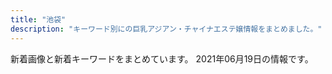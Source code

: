 ```yaml
---
title: "池袋"
description: "キーワード別にの巨乳アジアン・チャイナエステ嬢情報をまとめました。"
---
```


新着画像と新着キーワードをまとめています。
2021年06月19日の情報です。

<DmmAffiliateIns />
<KeywordTable
  shops={
    [
    {
        "url": "http://awakoku.net/",
        "keywords": {
            "C": 23,
            "87": 3,
            "83": 4,
            "84": 3,
            "88": 2,
            "D": 1,
            "E": 2,
            "86": 1,
            "F": 1,
            "85": 2
        },
        "station": "JR\u6c60\u888b\u99c5\u897f\u53e3",
        "img_links": [
            "http://awakoku.net/girls/nana22.jpg",
            "http://awakoku.net/girls/mina1.jpg",
            "http://awakoku.net/girls/miyuki1.jpg",
            "http://awakoku.net/girls/nana11.jpg",
            "http://awakoku.net/image/pickup.jpg",
            "http://awakoku.net/girls/hana2.jpg",
            "http://awakoku.net/girls/noimage.jpg",
            "http://awakoku.net/girls/miyuki2.jpg",
            "http://awakoku.net/girls/misaki2.jpg",
            "http://awakoku.net/girls/yumi.jpg",
            "http://awakoku.net/girls/saki1.jpg",
            "http://awakoku.net/girls/kana2.jpg",
            "http://awakoku.net/girls/misaki1.jpg",
            "http://awakoku.net/girls/ami1.jpg",
            "http://awakoku.net/girls/yuri2.jpg",
            "http://awakoku.net/girls/nagisa2.jpg",
            "http://awakoku.net/topics/img/7-1.jpg",
            "http://awakoku.net/girls/hana1.jpg",
            "http://awakoku.net/girls/yuri1.jpg",
            "http://awakoku.net/girls/aya1.jpg",
            "http://awakoku.net/girls/sakura1.jpg",
            "http://awakoku.net/girls/nagisa1.jpg",
            "http://awakoku.net/girls/mina2.jpg",
            "http://awakoku.net/girls/kana1.jpg",
            "http://awakoku.net/image/header.jpg"
        ],
        "name": "\u30a2\u30ef\u56fd\u515a"
    },
    {
        "img_links": [
            "http://foryou-est.tokyo/images/yuki.jpg",
            "http://foryou-est.tokyo/images/up.png",
            "http://foryou-est.tokyo/images/sp02.jpg",
            "http://foryou-est.tokyo/images/yuri.jpg",
            "http://foryou-est.tokyo/images/sp03.jpg",
            "http://foryou-est.tokyo/images/kina.jpg",
            "http://foryou-est.tokyo/images/zi_staff.png",
            "http://foryou-est.tokyo/images/ai.jpg",
            "http://foryou-est.tokyo/images/down.png",
            "http://foryou-est.tokyo/images/emi.jpg",
            "http://foryou-est.tokyo/images/mobile.png",
            "http://foryou-est.tokyo/images/sp01.jpg",
            "http://foryou-est.tokyo/images/riri.jpg",
            "http://foryou-est.tokyo/images/xin.jpg",
            "http://foryou-est.tokyo/images/flash1.jpg"
        ],
        "name": "For You",
        "station": "JR\u6c60\u888b\u99c5\u897f\u53e3",
        "keywords": {},
        "url": "http://foryou-est.tokyo/"
    },
    {
        "station": "JR\u6c60\u888b\u99c5\u897f\u53e3",
        "img_links": [
            "http://koi.este.work/t1.jpg",
            "http://koi.este.work/2/uploadimg/1565558725.jpg",
            "http://koi.este.work/mens-esthe.png",
            "http://koi.este.work/2/uploadimg/1577672563.jpg",
            "http://koi.este.work/tennai3.jpg",
            "http://koi.este.work/tennai4.jpg",
            "http://koi.este.work/t3.jpg",
            "http://koi.este.work/up_5_3_0.jpg",
            "http://koi.este.work/2/uploadimg/1601879728.jpg",
            "http://koi.este.work/tennai.png",
            "http://koi.este.work/2/uploadimg/1579481243.jpg",
            "http://momipara.jp/img/link/momi88.jpg",
            "http://koi.este.work/b_news.png",
            "http://koi.este.work/b_girl.png",
            "http://koi.este.work/tennai2.jpg",
            "http://koi.este.work/top.jpg"
        ],
        "keywords": {
            "83": 18,
            "86": 6,
            "C": 12,
            "85": 6,
            "D": 18
        },
        "name": "\u604b",
        "url": "http://koi.este.work/"
    },
    {
        "station": "JR\u6c60\u888b\u99c5\u897f\u53e3(\u5317)",
        "img_links": [
            "http://es-hana.work/staff/ai.jpg",
            "http://es-hana.work/images/8.jpg",
            "http://es-hana.work/img/miki1.jpg",
            "http://es-hana.work/staff/haruka.jpg",
            "http://es-hana.work/images/staff_t.jpg",
            "http://es-hana.work/img/aya1.jpg",
            "http://es-hana.work/images/news.jpg",
            "http://es-hana.work/images/3.jpg",
            "http://es-hana.work/images/1.jpg",
            "http://es-hana.work/staff/rina.jpg",
            "http://es-hana.work/images/head.jpg",
            "http://es-hana.work/img/nami1.jpg",
            "http://es-hana.work/staff/aya.jpg",
            "http://es-hana.work/images/5.jpg",
            "http://es-hana.work/staff/nami.jpg",
            "http://es-hana.work/staff/yuna.jpg",
            "http://es-hana.work/staff/risa.jpg",
            "http://es-hana.work/images/tg.jpg",
            "http://es-hana.work/images/ac1.jpg",
            "http://es-hana.work/img/ai1.jpg",
            "http://es-hana.work/staff/nana.jpg",
            "http://es-hana.work/images/sys1.jpg",
            "http://es-hana.work/images/ac2.jpg",
            "http://es-hana.work/img/risa1.jpg",
            "http://es-hana.work/images/9.jpg",
            "http://es-hana.work/images/2.jpg",
            "http://es-hana.work/images/interior_t.jpg",
            "http://es-hana.work/images/line.jpg",
            "http://es-hana.work/images/10.jpg",
            "http://es-hana.work/images/sys2.jpg",
            "http://es-hana.work/staff/miki.jpg",
            "http://es-hana.work/img/nana1.jpg",
            "http://es-hana.work/img/yui1.jpg",
            "http://es-hana.work/images/int.jpg",
            "http://es-hana.work/img/haruka1.jpg",
            "http://es-hana.work/images/7.jpg",
            "http://es-hana.work/img/rina1.jpg",
            "http://es-hana.work/images/6.jpg",
            "http://es-hana.work/staff/yui.jpg"
        ],
        "keywords": {},
        "name": "\u82b1\u6c34\u6728",
        "url": "http://es-hana.work/"
    },
    {
        "keywords": {},
        "name": "\u53f0\u6e7e\u5e78\u904b\u30ea\u30e9\u30af\u30bc\u30fc\u30b7\u30e7\u30f3",
        "station": "JR\u6c60\u888b\u99c5\u897f\u53e3",
        "img_links": [
            "http://esthe-treat.com/img/pc.jpg",
            "http://esthe-treat.com/staff/yuyu/01.jpg",
            "http://esthe-treat.com/staff/ami/01.jpg",
            "http://esthe-treat.com/img/cam.jpg",
            "http://esthe-treat.com/img/t-o.jpg",
            "http://esthe-treat.com/img/add.jpg",
            "http://esthe-treat.com/img/t-r.jpg",
            "http://esthe-treat.com/img/adrs.jpg",
            "http://esthe-treat.com/img/t-t.jpg",
            "http://esthe-treat.com/img/t-a.jpg",
            "http://esthe-treat.com/staff/natumi/01.jpg",
            "http://esthe-treat.com/staff/rena/01.jpg",
            "http://esthe-treat.com/img/sysetc.png",
            "http://esthe-treat.com/img/pic.jpg",
            "http://esthe-treat.com/img/sys2.png",
            "http://esthe-treat.com/staff/miki/01.jpg",
            "http://esthe-treat.com/img/botton.jpg",
            "http://esthe-treat.com/img/tel.jpg",
            "http://esthe-treat.com/img/sys1.png",
            "http://esthe-treat.com/img/t-s.jpg",
            "http://esthe-treat.com/img/tit.jpg",
            "http://esthe-treat.com/img/info.jpg"
        ],
        "url": "http://esthe-treat.com/"
    },
    {
        "url": "http://www.yurari-massage.work/",
        "name": "\u3086\u3089\u308a",
        "keywords": {
            "C": 20,
            "E": 6,
            "87": 6,
            "D": 12,
            "88": 3,
            "86": 22
        },
        "station": "JR\u6c60\u888b\u99c5\u897f\u53e3(\u5317)",
        "img_links": [
            "http://www.yurari-massage.work/img/botton3.jpg",
            "http://www.yurari-massage.work/img/m40.jpg",
            "http://www.yurari-massage.work/img/st4.jpg",
            "http://www.yurari-massage.work/img/mobile.png",
            "http://www.yurari-massage.work/img/m3.jpg",
            "http://www.yurari-massage.work/img/sta29.jpg",
            "http://www.yurari-massage.work/img/m4.jpg",
            "http://www.yurari-massage.work/img/st021.jpg",
            "http://www.yurari-massage.work/img/sta25.jpg",
            "http://www.yurari-massage.work/img/st07.jpg",
            "http://www.yurari-massage.work/img/m50.jpg",
            "http://www.yurari-massage.work/img/st21.jpg",
            "http://www.yurari-massage.work/img/st29.jpg",
            "http://www.yurari-massage.work/img/m10.jpg",
            "http://www.yurari-massage.work/img/st22.jpg",
            "http://www.yurari-massage.work/img/campian.jpg",
            "http://www.yurari-massage.work/img/sta27.jpg",
            "http://www.yurari-massage.work/img/sta32.jpg",
            "http://www.yurari-massage.work/img/st022.jpg",
            "http://www.yurari-massage.work/img/st26.jpg",
            "http://www.yurari-massage.work/img/sta26.jpg",
            "http://www.yurari-massage.work/img/m6.jpg",
            "http://www.yurari-massage.work/img/m5.jpg",
            "http://www.yurari-massage.work/img/st030.jpg",
            "http://www.yurari-massage.work/img/st27.jpg",
            "http://www.yurari-massage.work/img/m1.jpg",
            "http://www.yurari-massage.work/img/sta30.jpg",
            "http://www.yurari-massage.work/img/st7.jpg",
            "http://www.yurari-massage.work/img/st027.jpg",
            "http://www.yurari-massage.work/img/sta22.jpg",
            "http://www.yurari-massage.work/img/m60.jpg",
            "http://www.yurari-massage.work/img/m30.jpg",
            "http://www.yurari-massage.work/img/sta7.jpg",
            "http://www.yurari-massage.work/img/head.jpg",
            "http://www.yurari-massage.work/img/st31.jpg",
            "http://www.yurari-massage.work/img/m20.jpg",
            "http://www.yurari-massage.work/img/m2.jpg",
            "http://www.yurari-massage.work/img/st031.jpg",
            "http://www.yurari-massage.work/img/sta31.jpg",
            "http://www.yurari-massage.work/img/st25.jpg",
            "http://www.yurari-massage.work/img/sta21.jpg",
            "http://www.yurari-massage.work/img/credit.jpg",
            "http://www.yurari-massage.work/img/st032.jpg",
            "http://www.yurari-massage.work/img/st32.jpg",
            "http://www.yurari-massage.work/img/st026.jpg",
            "http://www.yurari-massage.work/img/st30.jpg"
        ]
    },
    {
        "station": "JR\u6c60\u888b\u99c5\u897f\u53e3",
        "url": "http://c-sun2.com/",
        "keywords": {
            "85": 4,
            "82": 10,
            "83": 10,
            "81": 4,
            "84": 8
        },
        "img_links": [
            "http://c-sun2.com/img/topbar_news.png",
            "http://c-sun2.com/image/cast/cast_533_1_l.jpg",
            "http://c-sun2.com/image/cast/cast_362_2_l.jpg",
            "http://c-sun2.com/image/cast/cast_524_1_l.jpg",
            "http://c-sun2.com/image/cast/cast_524_2_l.jpg",
            "http://c-sun2.com/image/cast/cast_496_1_l.jpg",
            "http://c-sun2.com/image/cast/cast_360_2_l.jpg",
            "http://c-sun2.com/image/cast/cast_357_2_l.jpg",
            "http://c-sun2.com/image/cast/cast_453_1_l.jpg",
            "http://c-sun2.com/image/cast/cast_466_2_l.jpg",
            "http://c-sun2.com/img/header.jpg",
            "http://c-sun2.com/img/bar_profile.png",
            "http://c-sun2.com/image/cast/cast_496_2_l.jpg",
            "http://c-sun2.com/image/cast/cast_326_2_l.jpg",
            "http://c-sun2.com/image/shame/192_1_l.jpg",
            "http://c-sun2.com/image/cast/cast_473_1_l.jpg",
            "http://c-sun2.com/img/bar_therapist.png",
            "http://c-sun2.com/image/cast/cast_471_1_l.jpg",
            "http://c-sun2.com/image/cast/cast_580_1_l.jpg",
            "http://c-sun2.com/image/cast/cast_533_2_l.jpg",
            "http://c-sun2.com/image/cast/cast_390_1_l.jpg",
            "http://c-sun2.com/image/cast/cast_484_1_l.jpg",
            "http://c-sun2.com/image/cast/cast_466_1_l.jpg",
            "http://c-sun2.com/img/event/camp3.jpg",
            "http://c-sun2.com/image/cast/cast_393_1_l.jpg",
            "http://c-sun2.com/img/topbar_camp.png",
            "http://c-sun2.com/image/cast/cast_326_1_l.jpg",
            "http://c-sun2.com/image/cast/cast_393_2_l.jpg",
            "http://c-sun2.com/img/bar_grallery.png",
            "http://c-sun2.com/image/cast/cast_473_2_l.jpg",
            "http://c-sun2.com/img/topbar_osusume.png",
            "http://c-sun2.com/image/cast/cast_485_2_l.jpg",
            "http://c-sun2.com/image/cast/cast_534_1_l.jpg",
            "http://c-sun2.com/image/cast/cast_484_2_l.jpg",
            "http://c-sun2.com/image/cast/cast_453_2_l.jpg",
            "http://c-sun2.com/image/cast/cast_357_1_l.jpg",
            "http://c-sun2.com/image/cast/cast_360_1_l.jpg",
            "http://c-sun2.com/image/cast/cast_362_1_l.jpg",
            "http://c-sun2.com/img/icon/new.png",
            "http://c-sun2.com/image/cast/cast_492_2_l.jpg",
            "http://c-sun2.com/image/cast/cast_471_2_l.jpg",
            "http://c-sun2.com/image/cast/cast_485_1_l.jpg",
            "http://c-sun2.com/image/cast/cast_492_1_l.jpg",
            "http://c-sun2.com/image/cast/cast_390_2_l.jpg",
            "http://c-sun2.com/image/cast/cast_534_2_l.jpg"
        ],
        "name": "\u30b9\u30a4\u30fc\u30c8\u30de\u30c3\u30c8"
    },
    {
        "img_links": [
            "http://tsukinokoi.com/img/staff/144652745411466600.jpg",
            "http://tsukinokoi.com/images/bar_gallery.png",
            "http://tsukinokoi.com/images/pickupGirl2014.png",
            "http://tsukinokoi.com/img/staff/153079932824200700.jpg",
            "http://tsukinokoi.com/images/news1.png",
            "http://tsukinokoi.com/img/staff/160622584020640000.jpg",
            "http://tsukinokoi.com/img/staff/155204782386136400.jpg",
            "http://tsukinokoi.com/img/staff/151584629124140300.jpg",
            "http://tsukinokoi.com/images/bar_staff.png",
            "http://tsukinokoi.com/images/event/2020/m06.png",
            "http://tsukinokoi.com/img/staff/142919725579809100.png",
            "http://tsukinokoi.com/img/staff/148073918839938900.jpg",
            "http://tsukinokoi.com/images/bar_top.png",
            "http://tsukinokoi.com/img/staff/148586605222864500.jpg",
            "http://tsukinokoi.com/img/staff/148256052554824000.jpg",
            "http://tsukinokoi.com/img/staff/152008703796356600.jpg",
            "http://tsukinokoi.com/img/staff/154673852166026500.jpg",
            "http://tsukinokoi.com/img/staff/155611310658540500.jpg",
            "http://tsukinokoi.com/img/staff/148586605226742500.jpg",
            "http://tsukinokoi.com/img/staff/155818741107218300.jpg",
            "http://tsukinokoi.com/images/QRcode.png",
            "http://tsukinokoi.com/images/news3.png"
        ],
        "name": "\u6708\u306e\u604b",
        "station": "JR\u6c60\u888b\u99c5\u897f\u53e3",
        "keywords": {
            "\u30bb\u30af\u30b7\u30fc": 1
        },
        "url": "http://tsukinokoi.com/"
    },
    {
        "name": "AromaAngels\uff5e\u6c60\u888b\u30a2\u30ed\u30de\u30a8\u30f3\u30b8\u30a7\u30eb\u30ba\uff5e",
        "img_links": [
            "https://www.aroma-angels.net/images/link/link_27.jpg",
            "http://www.aroma-angels.net/images/up_5_9_0.jpg",
            "https://estama.jp/assets_new/default/pc/img/page/link/estama_200_40.png",
            "https://www.aroma-angels.net/images/mc_1_1_506.jpg",
            "http://www.aroma-angels.net/images/up_5_25_0.jpg",
            "http://www.aroma-angels.net/images/link/link_34.jpg",
            "https://www.aroma-angels.net/images/up_5_27_0.jpg",
            "https://www.aroma-angels.net/images/mc_1_2_144.jpg",
            "https://www.aroma-angels.net/images/mc_1_1_882.jpg",
            "https://www.aroma-angels.net/images/mc_1_1_505.jpg",
            "http://www.aroma-angels.net/images/link/link_15.jpg",
            "https://www.aroma-angels.net/images/mc_1_1_144.jpg",
            "https://www.aroma-angels.net/images/mc_1_2_105.jpg",
            "https://www.aroma-angels.net/images/ml_11_1_506.jpg",
            "https://www.aroma-angels.net/images/up_5_5_0.jpg",
            "http://www.aroma-angels.net/images/up_5_22_0.jpg",
            "http://www.aroma-angels.net/images/link/link_27.jpg",
            "https://www.aroma-angels.net/images/ml_11_1_425.jpg",
            "https://www.aroma-angels.net/images/up_5_9_0.jpg",
            "https://www.aroma-angels.net/asset/img/spacer300x450.png",
            "https://www.aroma-angels.net/images/up_5_25_0.jpg",
            "https://www.aroma-angels.net/images/ml_11_1_1338.jpg",
            "https://www.aroma-angels.net/asset/img/spacer_gallery.png",
            "http://www.aroma-angels.net/images/mt_10_1_105.jpg",
            "https://www.aroma-angels.net/images/up_5_23_0.jpg",
            "https://www.aroma-angels.net/images/up_5_6_0.jpg",
            "https://www.aroma-angels.net/images/mt_10_1_105.jpg",
            "https://www.aroma-angels.net/images/up_5_7_0.jpg",
            "https://www.aroma-angels.net/images/up_5_10_0.jpg",
            "https://www.aroma-angels.net/images/mt_10_1_505.jpg",
            "http://www.aroma-angels.net/images/up_5_5_0.jpg",
            "https://www.aroma-angels.net/images/link/link_37.png",
            "https://www.aroma-angels.net/images/ml_11_1_446.jpg",
            "https://www.aroma-angels.net/images/up_5_18_0.jpg",
            "https://www.aroma-angels.net/images/up_5_22_0.jpg",
            "https://www.aroma-angels.net/images/ml_11_1_505.jpg",
            "http://www.aroma-angels.net/images/link/link_37.png",
            "http://www.aroma-angels.net/images/up_5_6_0.jpg",
            "http://www.aroma-angels.net/images/up_5_26_0.jpg",
            "https://www.aroma-angels.net/images/mt_10_1_446.jpg",
            "http://www.aroma-angels.net/asset/img/top2.jpg",
            "https://www.aroma-angels.net/images/up_5_15_0.jpg",
            "https://menlog.net/link/menlog20040.jpg",
            "https://www.aroma-angels.net/asset/img/top.jpg",
            "https://www.aroma-angels.net/images/ml_11_1_105.jpg",
            "https://www.aroma-angels.net/images/mc_1_1_208.jpg",
            "https://www.aroma-angels.net/images/mc_1_1_445.jpg",
            "https://www.aroma-angels.net/images/mc_1_1_1411.jpg",
            "https://www.aroma-angels.net/images/mc_1_1_314.jpg",
            "https://www.aroma-angels.net/images/link/link_34.jpg",
            "https://www.aroma-angels.net/images/mc_1_2_314.jpg",
            "https://www.aroma-angels.net/images/mc_1_1_105.jpg",
            "http://www.aroma-angels.net/asset/img/spacer300x450.png",
            "https://www.aroma-angels.net/images/mc_1_2_1092.jpg",
            "https://www.aroma-angels.net/images/ml_11_1_1285.jpg",
            "https://www.aroma-angels.net/asset/img/spacer900x360.png",
            "http://www.aroma-angels.net/asset/img/spacer900x360.png",
            "https://www.aroma-angels.net/images/mt_10_1_144.jpg",
            "https://www.aroma-angels.net/images/link/link_19.jpg",
            "https://www.aroma-angels.net/images/ml_11_1_960.jpg",
            "https://www.aroma-angels.net/images/mc_1_1_508.jpg",
            "http://www.aroma-angels.net/images/up_5_10_0.jpg",
            "https://www.aroma-angels.net/images/ml_11_1_882.jpg",
            "https://www.aroma-angels.net/images/mc_1_1_1064.jpg",
            "http://www.aroma-angels.net/images/mt_10_1_144.jpg",
            "https://www.aroma-angels.net/images/ml_11_1_240.jpg",
            "https://www.aroma-angels.net/images/mc_1_3_314.jpg",
            "https://www.aroma-angels.net/images/up_5_11_0.jpeg",
            "https://www.aroma-angels.net/images/ml_11_1_1064.jpg",
            "http://www.aroma-angels.net/images/up_5_7_0.jpg",
            "http://www.aroma-angels.net/images/link/link_31.jpg",
            "http://www.aroma-angels.net/images/mt_10_1_505.jpg",
            "https://www.aroma-angels.net/images/up_5_8_0.jpg",
            "https://www.aroma-angels.net/images/ml_11_1_241.jpg",
            "https://www.aroma-angels.net/images/mc_1_2_445.jpg",
            "https://www.aroma-angels.net/images/ml_11_1_507.jpg",
            "https://www.aroma-angels.net/images/ml_11_1_144.jpg",
            "https://www.aroma-angels.net/images/ml_11_1_239.jpg",
            "https://www.aroma-angels.net/images/ml_11_1_1411.jpg",
            "http://www.aroma-angels.net/images/mt_10_1_508.jpg",
            "https://www.aroma-angels.net/images/ml_11_1_1272.jpg",
            "http://www.aroma-angels.net/images/up_5_17_0.jpg",
            "https://www.aroma-angels.net/images/ml_11_1_1698.jpeg",
            "https://www.aroma-angels.net/images/up_5_13_0.jpg",
            "https://www.aroma-angels.net/images/ml_11_1_445.jpg",
            "http://www.aroma-angels.net/images/up_5_8_0.jpg",
            "https://www.aroma-angels.net/images/up_5_12_0.jpg",
            "https://www.aroma-angels.net/asset/img/top2.jpg",
            "https://www.aroma-angels.net/images/ml_11_1_208.jpg",
            "https://www.aroma-angels.net/images/up_5_14_0.jpg",
            "https://www.aroma-angels.net/images/up_5_17_0.jpg",
            "https://www.aroma-angels.net/images/ml_11_1_268.jpg",
            "https://www.aroma-angels.net/images/ml_11_1_508.jpg",
            "https://www.aroma-angels.net/images/ml_11_1_314.jpg",
            "https://www.aroma-angels.net/images/mc_1_1_446.jpg",
            "https://www.aroma-angels.net/images/ml_11_1_2202.jpg",
            "https://www.aroma-angels.net/images/link/link_15.jpg",
            "https://www.aroma-angels.net/images/up_5_19_0.jpg",
            "https://www.aroma-angels.net/images/up_5_26_0.jpg",
            "https://www.aroma-angels.net/images/mc_1_1_1092.jpg",
            "http://www.aroma-angels.net/images/mt_10_1_446.jpg",
            "https://www.aroma-angels.net/images/link/link_31.jpg",
            "https://www.aroma-angels.net/images/ml_11_1_1092.jpg",
            "http://www.aroma-angels.net/asset/img/top.jpg",
            "https://www.aroma-angels.net/images/mt_10_1_508.jpg",
            "http://www.aroma-angels.net/images/up_5_23_0.jpg",
            "http://www.aroma-angels.net/images/up_5_27_0.jpg"
        ],
        "keywords": {
            "D": 21,
            "85": 18,
            "86": 6,
            "83": 1,
            "C": 49,
            "88": 5,
            "87": 7,
            "E": 1
        },
        "url": "https://www.aroma-angels.net/",
        "station": "JR\u6c60\u888b\u99c5\u897f\u53e3"
    },
    {
        "img_links": [
            "http://www.ccgirl.work/staff/ai2.jpg",
            "http://www.ccgirl.work/img/bana03.jpg",
            "http://www.ccgirl.work/img/contentsbottom.png",
            "http://www.ccgirl.work/staff/ai1.jpg",
            "http://www.ccgirl.work/staff/kayuri2.jpg",
            "http://www.ccgirl.work/staff/riri1.jpg",
            "http://ccgirl.work/staff/kayuri3.jpg",
            "http://ccgirl.work/staff/aya2.jpg",
            "http://ccgirl.work/staff/koko1.jpg",
            "http://ccgirl.work/staff/riri1.jpg",
            "http://ccgirl.work/staff/ai1.jpg",
            "http://ccgirl.work/img/bana03.jpg",
            "http://ccgirl.work/staff/kayuri2.jpg",
            "http://ccgirl.work/staff/aya1.jpg",
            "http://ccgirl.work/img/s/s_qa.png",
            "http://ccgirl.work/staff/kayuri1.jpg",
            "http://ccgirl.work/staff/hana1.jpg",
            "http://ccgirl.work/staff/ai2.jpg",
            "http://ccgirl.work/img/icon/new.jpg",
            "http://ccgirl.work/img/interior.jpg",
            "http://www.ccgirl.work/img/icon/new.jpg",
            "http://www.ccgirl.work/staff/kayuri1.jpg",
            "http://ccgirl.work/staff/koko2.jpg",
            "http://ccgirl.work/staff/ai3.jpg",
            "http://www.ccgirl.work/img/s/s_qa.png",
            "http://ccgirl.work/img/contentsbottom.png",
            "http://www.ccgirl.work/staff/aya1.jpg",
            "http://www.ccgirl.work/img/bana02.jpg",
            "http://www.ccgirl.work/img/interior.jpg",
            "http://www.ccgirl.work/staff/hana1.jpg",
            "http://www.ccgirl.work/staff/ai3.jpg",
            "http://ccgirl.work/img/bana02.jpg",
            "http://ccgirl.work/staff/riri2.jpg",
            "http://www.ccgirl.work/staff/koko1.jpg",
            "http://ccgirl.work/staff/aya3.jpg",
            "http://www.ccgirl.work/staff/kayuri3.jpg"
        ],
        "keywords": {
            "C": 66,
            "D": 29,
            "86": 31,
            "85": 16,
            "84": 50
        },
        "name": "\u73ca\u745a\u6d77\u5cb8",
        "url": "http://ccgirl.work/",
        "station": "JR\u6c60\u888b\u99c5\u6771\u53e3"
    },
    {
        "img_links": [
            "http://www.coco-8.jp/_src/36746320/sayuri.jpg",
            "http://www.coco-8.jp/_src/36820891/cam3.png",
            "http://www.coco-8.jp/_src/36742638/b.png",
            "http://www.coco-8.jp/_src/36746702/g6.jpg",
            "http://www.coco-8.jp/_src/36746397/mei1.jpg",
            "http://www.coco-8.jp/_src/36746642/risa.jpg",
            "http://www.coco-8.jp/_src/36741638/4.jpg",
            "http://www.coco-8.jp/_src/36820892/cam3.png",
            "http://www.coco-8.jp/_src/37791754/smartselect_20191212-140919_wechat.jpg",
            "http://www.coco-8.jp/_src/36741670/1.jpg",
            "http://www.coco-8.jp/_src/54960364/wechatimg955.jpg",
            "http://www.coco-8.jp/_src/36813492/cam2.jpg",
            "http://www.coco-8.jp/_src/36741678/down.png",
            "http://www.coco-8.jp/_src/49977785/wechatimg336_20201102105038881.jpg",
            "http://www.coco-8.jp/_src/36741671/2.jpg",
            "http://www.coco-8.jp/_src/36813493/cam2.jpg",
            "http://www.coco-8.jp/_src/36741672/4.jpg",
            "http://www.coco-8.jp/_src/54960396/wechatimg955.jpg",
            "http://www.coco-8.jp/_src/36742655/down.png",
            "http://www.coco-8.jp/_src/36746345/maya.jpg",
            "http://www.coco-8.jp/_src/36742462/5.jpg",
            "http://www.coco-8.jp/_src/36746636/iwa1.jpg",
            "http://www.coco-8.jp/_src/36742780/s3.jpg",
            "http://www.coco-8.jp/_src/36712010/sayuri.jpg",
            "http://www.coco-8.jp/_src/36746641/risa.jpg",
            "http://www.coco-8.jp/_src/36742459/2.jpg",
            "http://www.coco-8.jp/_src/49977665/wechatimg437_20201113100952153.jpg",
            "http://www.coco-8.jp/_src/36746346/maya.jpg",
            "http://www.coco-8.jp/_src/55662797/img20210426142633666355.png",
            "http://www.coco-8.jp/_src/36746714/b.png",
            "http://www.coco-8.jp/_src/49977773/wechatimg437_20201113100952153.jpg",
            "http://www.coco-8.jp/_src/37791789/lineline.png",
            "http://www.coco-8.jp/_src/36741637/3.jpg",
            "http://www.coco-8.jp/_src/36741639/2.jpg",
            "http://www.coco-8.jp/_src/36746351/lineline.png",
            "http://www.coco-8.jp/_src/36742460/3.jpg",
            "http://www.coco-8.jp/_src/36746395/lineline.png",
            "http://www.coco-8.jp/_src/36746379/aki.jpg",
            "http://www.coco-8.jp/_src/36746633/lineline.png",
            "http://www.coco-8.jp/_src/36745876/pic1.jpg",
            "http://www.coco-8.jp/_src/36746682/g.jpg",
            "http://www.coco-8.jp/_src/49632559/wechatimg336_20201102105038881.jpg",
            "http://www.coco-8.jp/_src/36742714/s2.jpg",
            "http://www.coco-8.jp/_src/36742644/sayuri.jpg",
            "http://www.coco-8.jp/_src/36746644/lineline.png",
            "http://www.coco-8.jp/_src/37791774/wechatimg437_20201113100952153.jpg",
            "http://www.coco-8.jp/_src/36743040/s5.jpg",
            "http://www.coco-8.jp/_src/36741673/3.jpg",
            "http://www.coco-8.jp/_src/36741674/5.jpg",
            "http://www.coco-8.jp/_src/49977789/lineline.png",
            "http://www.coco-8.jp/_src/36741640/1.jpg",
            "http://www.coco-8.jp/_src/36742630/b.png",
            "http://www.coco-8.jp/_src/36742658/s1.jpg",
            "http://www.coco-8.jp/_src/36746704/g5.png",
            "http://www.coco-8.jp/_src/36746635/iwa1.jpg",
            "http://www.coco-8.jp/_src/36742461/4.jpg",
            "http://www.coco-8.jp/_src/36745880/pic2.jpg",
            "http://www.coco-8.jp/_src/54960394/lineline.png",
            "http://www.coco-8.jp/_src/36742791/s4.jpg",
            "http://www.coco-8.jp/_src/36741636/5.jpg",
            "http://www.coco-8.jp/_src/36746380/aki.jpg",
            "http://www.coco-8.jp/_src/36742642/b.png",
            "http://www.coco-8.jp/_src/36746331/lineline.png",
            "http://www.coco-8.jp/_src/36746639/lineline.png",
            "http://www.coco-8.jp/_src/37791773/wechatimg437_20201113100952153.jpg",
            "http://www.coco-8.jp/_src/36746732/road2.png",
            "http://www.coco-8.jp/_src/54960393/wechatimg955.jpg",
            "http://www.coco-8.jp/_src/49977786/wechatimg336_20201102105038881.jpg",
            "http://www.coco-8.jp/_src/49632727/wechatimg336_20201102105038881.jpg",
            "http://www.coco-8.jp/_src/36742636/b.png",
            "http://www.coco-8.jp/_src/36742640/b.png",
            "http://www.coco-8.jp/_src/36742458/1.jpg",
            "http://www.coco-8.jp/_src/54960397/wechatimg955.jpg",
            "http://www.coco-8.jp/_src/36746688/g2.jpg",
            "http://www.coco-8.jp/_src/36746692/g3.jpg",
            "http://www.coco-8.jp/_src/36746398/mei1.jpg"
        ],
        "keywords": {
            "88": 1,
            "90": 1,
            "86": 2
        },
        "name": "CoCo8 \u30b3\u30b3\u30a8\u30a4\u30c8",
        "url": "http://www.coco-8.jp/",
        "station": "JR\u6c60\u888b\u99c5\u897f\u53e3"
    },
    {
        "name": "\u30b7\u30e3\u30fc\u30ed\u30c3\u30c8\u59eb",
        "img_links": [
            "http://www.i-rlx.info/images/index_06.jpg",
            "http://www.i-rlx.info/images/index_07.jpg",
            "http://www.i-rlx.info/images/index_19.jpg",
            "http://www.i-rlx.info/images/upload/thumb/f63122b7652c8d07.jpg",
            "http://www.i-rlx.info/images/upload/d9467bde93e01a59.jpg",
            "http://www.i-rlx.info/girl/08.jpg",
            "http://www.i-rlx.info/images/index_11.jpg",
            "http://www.i-rlx.info/images/upload/eeb5d9caa554018e.jpg",
            "http://www.i-rlx.info/images/upload/thumb/dc8f1b616e622b2a.jpg",
            "http://www.i-rlx.info/images/sub_18.jpg",
            "http://www.i-rlx.info/images/upload/thumb/b0bbe23232bed8aa.jpg",
            "http://www.i-rlx.info/i/girl/04.jpg",
            "http://www.i-rlx.info/images/upload/ac8e7ec3ac179feb.jpg",
            "http://www.i-rlx.info/images/index_23.jpg",
            "http://www.i-rlx.info/images/upload/7d800b2f3fde617b.jpg",
            "http://www.i-rlx.info/images/staff_16.jpg",
            "http://www.i-rlx.info/images/index_12.jpg",
            "http://www.i-rlx.info/i/girl/05.jpg",
            "http://www.i-rlx.info/images/index_13.jpg",
            "http://www.i-rlx.info/images/upload/de66c0c17276977c.jpg",
            "http://www.i-rlx.info/images/index_10.jpg",
            "http://www.i-rlx.info/girl/018.jpg",
            "http://www.i-rlx.info/images/index_39.jpg",
            "http://www.i-rlx.info/images/index_29.jpg",
            "http://www.i-rlx.info/images/upload/22c78aefa047b678.jpg",
            "http://www.i-rlx.info/images/upload/thumb/bb8a47bc98c64e87.jpg",
            "http://www.i-rlx.info/images/index_20.jpg",
            "http://www.i-rlx.info/girl/01.jpg",
            "http://www.i-rlx.info/images/upload/f63122b7652c8d07.jpg",
            "http://www.i-rlx.info/images/index_33.jpg",
            "http://www.i-rlx.info/images/info.jpg",
            "http://www.i-rlx.info/images/index_02.jpg",
            "http://www.i-rlx.info/images/upload/thumb/95e8548329763630.jpg",
            "http://www.i-rlx.info/images/index_36.jpg",
            "http://www.i-rlx.info/images/upload/thumb/bc0752fe4e53b8c6.jpg",
            "http://www.i-rlx.info/images/upload/thumb/d9467bde93e01a59.jpg",
            "http://www.i-rlx.info/girl/02.jpg",
            "http://www.i-rlx.info/images/index_15.jpg",
            "http://www.i-rlx.info/images/index_37.jpg",
            "http://www.i-rlx.info/images/rec_16.jpg",
            "http://www.i-rlx.info/i/room/r01.jpg",
            "http://www.i-rlx.info/girl/017.jpg",
            "http://www.i-rlx.info/i/room/r04.jpg",
            "http://www.i-rlx.info/i/room/r03.jpg",
            "http://www.i-rlx.info/images/index_31.jpg",
            "http://www.i-rlx.info/images/rec.jpg",
            "http://www.i-rlx.info/images/upload/thumb/de66c0c17276977c.jpg",
            "http://www.i-rlx.info/images/upload/3a57edcf235cfd8e.jpg",
            "http://www.i-rlx.info/images/upload/2e67f8f88df2761d.jpg",
            "http://www.i-rlx.info/images/upload/thumb/bb2bfea87a6127cc.jpg",
            "http://www.i-rlx.info/images/upload/dc8f1b616e622b2a.jpg",
            "http://www.i-rlx.info/images/index_21.jpg",
            "http://www.i-rlx.info/images/index_14.jpg",
            "http://www.i-rlx.info/images/upload/thumb/7d800b2f3fde617b.jpg",
            "http://www.i-rlx.info/images/index_28.jpg",
            "http://www.i-rlx.info/girl/05.jpg",
            "http://www.i-rlx.info/images/index_17.jpg",
            "http://www.i-rlx.info/images/index_34.jpg",
            "http://www.i-rlx.info/images/sub_21.jpg",
            "http://www.i-rlx.info/images/index_04.jpg",
            "http://www.i-rlx.info/images/upload/thumb/4d0e657eefdddf42.jpg",
            "http://www.i-rlx.info/i/room/r02.jpg",
            "http://www.i-rlx.info/i/girl/02.jpg",
            "http://www.i-rlx.info/images/index_01.jpg",
            "http://www.i-rlx.info/images/index_24.jpg",
            "http://www.i-rlx.info/images/upload/bb2bfea87a6127cc.jpg",
            "http://www.i-rlx.info/images/index_18.jpg",
            "http://www.i-rlx.info/images/upload/thumb/22c78aefa047b678.jpg",
            "http://www.i-rlx.info/images/index_08.jpg",
            "http://www.i-rlx.info/images/upload/thumb/19b76df66faf0b12.jpg",
            "http://www.i-rlx.info/images/upload/thumb/888936484d714117.jpg",
            "http://www.i-rlx.info/images/03.jpg",
            "http://www.i-rlx.info/images/upload/thumb/3a57edcf235cfd8e.jpg",
            "http://www.i-rlx.info/girl/04.jpg",
            "http://www.i-rlx.info/images/upload/bb8a47bc98c64e87.jpg",
            "http://www.i-rlx.info/images/index_09.jpg",
            "http://www.i-rlx.info/images/index_27.jpg",
            "http://www.i-rlx.info/images/upload/thumb/2e67f8f88df2761d.jpg",
            "http://www.i-rlx.info/i/girl/01.jpg",
            "http://www.i-rlx.info/images/upload/9e42414005a99f48.jpg",
            "http://www.i-rlx.info/images/index_30.jpg",
            "http://www.i-rlx.info/images/index_26.jpg",
            "http://www.i-rlx.info/images/upload/4d0e657eefdddf42.jpg",
            "http://www.i-rlx.info/images/upload/95e8548329763630.jpg",
            "http://www.i-rlx.info/images/index_03.jpg",
            "http://www.i-rlx.info/girl/06.jpg",
            "http://www.i-rlx.info/images/index_35_01.jpg",
            "http://www.i-rlx.info/images/upload/5f15caf7f272770f.jpg",
            "http://www.i-rlx.info/images/upload/thumb/9e42414005a99f48.jpg",
            "http://www.i-rlx.info/images/index_22.jpg",
            "http://www.i-rlx.info/images/info_16.jpg",
            "http://www.i-rlx.info/images/upload/19b76df66faf0b12.jpg",
            "http://www.i-rlx.info/images/upload/b0bbe23232bed8aa.jpg",
            "http://www.i-rlx.info/images/upload/888936484d714117.jpg",
            "http://www.i-rlx.info/images/upload/c3c01fea3cdcaa08.jpg",
            "http://www.i-rlx.info/images/upload/thumb/5f15caf7f272770f.jpg",
            "http://www.i-rlx.info/images/upload/thumb/eeb5d9caa554018e.jpg",
            "http://www.i-rlx.info/images/upload/thumb/c3c01fea3cdcaa08.jpg",
            "http://www.i-rlx.info/images/upload/bc0752fe4e53b8c6.jpg",
            "http://www.i-rlx.info/images/upload/thumb/ac8e7ec3ac179feb.jpg",
            "http://www.i-rlx.info/i/girl/03.jpg"
        ],
        "url": "http://www.i-rlx.info/",
        "keywords": {
            "E": 2,
            "C": 20,
            "93": 2,
            "89": 3,
            "85": 10,
            "87": 1,
            "82": 2,
            "D": 4,
            "86": 2,
            "88": 1
        },
        "station": "JR\u6c60\u888b\u99c5\u897f\u53e3(\u5317)"
    },
    {
        "url": "http://primore.jpest.net/",
        "name": "Primore \uff5e\u30d7\u30ea\u30e2\u30a2\uff5e",
        "keywords": {},
        "station": "JR\u6c60\u888b\u99c5\u6771\u53e3",
        "img_links": [
            "http://primore.jpest.net/uploads//sites/9/2020/06/aroma2.jpg",
            "http://primore.jpest.net/uploads//sites/9/2020/06/02.jpg",
            "http://primore.jpest.net/uploads//sites/9/2020/06/r4.jpg",
            "http://primore.jpest.net/uploads//sites/9/2021/04/3.jpg",
            "http://primore.jpest.net/uploads//sites/9/2020/06/4.jpg",
            "http://primore.jpest.net/uploads//sites/9/2020/06/s1.jpg",
            "http://primore.jpest.net/uploads//sites/9/2020/06/01.jpg",
            "http://primore.jpest.net/uploads//sites/9/2020/06/r3.jpg",
            "http://primore.jpest.net/uploads//sites/9/2020/06/r1.jpg",
            "http://primore.jpest.net/uploads//sites/9/2021/04/1.jpg",
            "http://primore.jpest.net/uploads//sites/9/2020/06/top-2.png",
            "http://primore.jpest.net/uploads//sites/9/2020/06/s4.jpg",
            "http://primore.jpest.net/uploads//sites/9/2021/04/2.jpg",
            "http://primore.jpest.net/uploads//sites/9/2020/06/r2.jpg",
            "http://primore.jpest.net/uploads//sites/9/2020/06/top1-3.png",
            "http://primore.jpest.net/uploads//sites/9/2020/06/aroma1.jpg",
            "http://primore.jpest.net/uploads//sites/9/2020/06/s2.jpg",
            "http://primore.jpest.net/uploads//sites/9/2020/06/s3.jpg",
            "http://primore.jpest.net/uploads//sites/9/2020/06/r5.jpg"
        ]
    },
    {
        "keywords": {
            "E": 1,
            "90": 1,
            "88": 1,
            "H": 1
        },
        "name": "\u6c34\u6728\u82b1",
        "station": "JR\u6c60\u888b\u99c5\u6771\u53e3",
        "img_links": [
            "http://hanamizuki.jpn.cm/photos/sites/43/2019/12/2019122511054178.jpg",
            "http://hanamizuki.jpn.cm/images/room2.jpg",
            "http://hanamizuki.jpn.cm/photos/sites/43/2021/02/2021020211590282.jpg",
            "http://hanamizuki.jpn.cm/images/s_link.png",
            "http://hanamizuki.jpn.cm/photos/sites/43/2017/11/2017110204161468.jpg",
            "http://hanamizuki.jpn.cm/images/room1.jpg",
            "http://hanamizuki.jpn.cm/photos/sites/43/2019/12/2019122511054726.jpg",
            "http://hanamizuki.jpn.cm/images/nbj2.jpg",
            "http://hanamizuki.jpn.cm/images/s_staff.png",
            "http://hanamizuki.jpn.cm/images/top.png",
            "http://hanamizuki.jpn.cm/images/room3.jpg",
            "http://hanamizuki.jpn.cm/images/s_news.png",
            "http://hanamizuki.jpn.cm/images/room4.jpg",
            "http://hanamizuki.jpn.cm/images/mobile.png"
        ],
        "url": "http://hanamizuki.jpn.cm/"
    },
    {
        "img_links": [
            "http://manian-ikebukuro.com/image/cast/cast_80_1_s.jpg",
            "http://manian-ikebukuro.com/image/cast/cast_70_1_s.jpg",
            "http://manian-ikebukuro.com/image/cast/cast_71_2_l.jpg",
            "http://manian-ikebukuro.com/img/tel.png",
            "http://manian-ikebukuro.com/img/line1.jpg",
            "http://manian-ikebukuro.com/img/header0.jpg",
            "http://manian-ikebukuro.com/image/cast/cast_68_1_l.jpg",
            "http://manian-ikebukuro.com/img/pickupGirl.png",
            "http://manian-ikebukuro.com/image/cast/cast_64_1_s.jpg",
            "http://manian-ikebukuro.com/img/bar_profile.png",
            "http://manian-ikebukuro.com/image/cast/cast_68_1_s.jpg",
            "http://manian-ikebukuro.com/image/cast/cast_77_1_s.jpg",
            "http://manian-ikebukuro.com/image/cast/cast_64_1_l.jpg",
            "http://manian-ikebukuro.com/image/cast/10x10.jpg",
            "http://manian-ikebukuro.com/img/spSite.jpg",
            "http://manian-ikebukuro.com/image/cast/cast_80_1_l.jpg",
            "http://manian-ikebukuro.com/image/cast/cast_77_1_l.jpg",
            "http://manian-ikebukuro.com/image/cast/cast_63_1_l.jpg",
            "http://manian-ikebukuro.com/image/cast/cast_71_1_l.jpg",
            "http://manian-ikebukuro.com/image/cast/cast_71_1_s.jpg",
            "http://manian-ikebukuro.com/sp/img/tel.png",
            "http://manian-ikebukuro.com/image/cast/cast_75_1_s.jpg",
            "http://manian-ikebukuro.com/img/QRcode.png",
            "http://manian-ikebukuro.com/image/cast/cast_63_1_s.jpg",
            "http://manian-ikebukuro.com/image/cast/cast_64_2_l.jpg",
            "http://manian-ikebukuro.com/image/cast/cast_73_1_l.jpg",
            "http://manian-ikebukuro.com/image/cast/cast_69_1_s.jpg",
            "http://manian-ikebukuro.com/image/cast/cast_74_2_l.jpg",
            "http://manian-ikebukuro.com/image/cast/cast_73_1_s.jpg",
            "http://manian-ikebukuro.com/image/cast/cast_68_2_l.jpg",
            "http://manian-ikebukuro.com/img/news3.png",
            "http://manian-ikebukuro.com/image/cast/cast_6_1_l.jpg",
            "http://manian-ikebukuro.com/image/cast/cast_74_1_s.jpg",
            "http://manian-ikebukuro.com/image/cast/cast_6_1_s.jpg",
            "http://manian-ikebukuro.com/image/cast/cast_80_2_l.jpg",
            "http://manian-ikebukuro.com/image/cast/cast_47_2_l.jpg",
            "http://manian-ikebukuro.com/image/cast/cast_6_2_l.jpg",
            "http://manian-ikebukuro.com/image/cast/cast_47_1_s.jpg",
            "http://manian-ikebukuro.com/img/bar_staff.png",
            "http://manian-ikebukuro.com/image/cast/cast_74_1_l.jpg",
            "http://manian-ikebukuro.com/image/cast/cast_67_1_s.jpg",
            "http://manian-ikebukuro.com/image/cast/cast_77_2_l.jpg",
            "http://manian-ikebukuro.com/image/cast/cast_47_1_l.jpg",
            "http://manian-ikebukuro.com/image/cast/cast_73_2_l.jpg",
            "http://manian-ikebukuro.com/img/news1.png"
        ],
        "keywords": {},
        "url": "http://manian-ikebukuro.com/",
        "name": "\u6d17\u4f53\u30de\u30cb\u30a2",
        "station": "JR\u6c60\u888b\u99c5\u6771\u53e3"
    },
    {
        "url": "http://salon-arm.com/",
        "img_links": [
            "http://salon-arm.com/pic/top.png",
            "http://salon-arm.com/staff/midori/01mb.jpg",
            "http://salon-arm.com/pic/head.png",
            "http://salon-arm.com/staff/kaori/01.jpg",
            "http://salon-arm.com/staff/saya/01mb.jpg",
            "http://salon-arm.com/staff/ringo/01.jpg",
            "http://salon-arm.com/img/ttl_staff.png",
            "http://salon-arm.com/img/ttl_line.png",
            "http://salon-arm.com/staff/kaori/01mb.jpg",
            "http://salon-arm.com/img/ttl_tnew.png",
            "http://salon-arm.com/staff/yuuka/01mb.jpg",
            "http://salon-arm.com/img/ttl_concept.png",
            "http://salon-arm.com/i/files/homeimg.jpg",
            "http://salon-arm.com/staff/ai/01mb.jpg",
            "http://salon-arm.com/staff/midori/01.jpg",
            "http://salon-arm.com/staff/ai/01.jpg",
            "http://salon-arm.com/staff/nana/01mb.jpg",
            "http://salon-arm.com/staff/emi/01.jpg",
            "http://salon-arm.com/staff/mai/01mb.jpg",
            "http://salon-arm.com/staff/mai/01.jpg",
            "http://salon-arm.com/staff/yuuka/01.jpg",
            "http://salon-arm.com/staff/ichigo/01.jpg",
            "http://salon-arm.com/staff/reina/01.jpg",
            "http://salon-arm.com/img/ttl_mobile.png",
            "http://salon-arm.com/staff/rika/01mb.jpg",
            "http://salon-arm.com/staff/reina/01mb.jpg",
            "http://salon-arm.com/staff/ichigo/01mb.jpg",
            "http://salon-arm.com/staff/saya/01.jpg",
            "http://salon-arm.com/staff/nana/01.jpg",
            "http://salon-arm.com/staff/emi/01mb.jpg",
            "http://salon-arm.com/img/att.jpg",
            "http://salon-arm.com/staff/rika/01.jpg",
            "http://salon-arm.com/staff/ringo/01mb.jpg"
        ],
        "station": "JR\u6c60\u888b\u99c5\u897f\u53e3",
        "name": "\u30a2\u30ed\u30de\u30ed\u30de\u30f3\u30b9",
        "keywords": {
            "C": 21
        }
    },
    {
        "keywords": {},
        "station": "JR\u6c60\u888b\u99c5\u6771\u53e3",
        "name": "\u30b9\u30de\u30a4\u30eb",
        "img_links": [],
        "url": "http://iris.iest.info/"
    },
    {
        "keywords": {
            "D": 49,
            "89": 55,
            "88": 64,
            "87": 20,
            "E": 68,
            "C": 34,
            "F": 32,
            "90": 10
        },
        "img_links": [
            "https://www.relax-es.net/img/uploadfile/imgpc01601602890.jpg",
            "https://www.relax-es.net/img/num3.png",
            "https://www.relax-es.net/w200-p300/img/uploadfile/imgpc01601602188.jpg",
            "https://www.relax-es.net/img/uploadfile/imgpc01601601975.jpg",
            "https://www.relax-es.net/w160-p400/img/uploadfile/imgpc01601602403.jpg",
            "https://www.relax-es.net/img/s/area03.png",
            "https://www.relax-es.net/img/uploadfile/imgpc01601602761.jpg",
            "https://www.relax-es.net/img/uploadfile/imgpc01601602676.jpg",
            "https://www.relax-es.net/w90-p90/img/uploadfile/imgpc01608535716.jpg",
            "https://www.relax-es.net/img/uploadfile/imgpc01601942105.jpg",
            "https://www.relax-es.net/img/syscard.png",
            "https://www.relax-es.net/img/uploadfile/imgpc01608535716.jpg",
            "https://www.relax-es.net/img/bana07.jpg",
            "https://www.relax-es.net/w160-p400/img/uploadfile/imgpc01601602970.jpg",
            "https://www.relax-es.net/img/uploadfile/imgpc01601942092.jpg",
            "https://www.relax-es.net/w160-p400/img/uploadfile/imgpc01608535915.jpg",
            "https://www.relax-es.net/w160-p400/img/uploadfile/imgpc01601942092.jpg",
            "https://www.relax-es.net/img/uploadfile/imgpc01601602016.jpg",
            "https://www.relax-es.net/w300-p200/img/uploadfile/imgpc01601603008.jpg",
            "https://www.relax-es.net/img/bana02.jpg",
            "https://www.relax-es.net/img/num2.png",
            "https://www.relax-es.net/w200-p80/img/uploadfile/imgpc01601603008.jpg",
            "https://www.relax-es.net/img/companioncoment.png",
            "https://www.relax-es.net/img/uploadfile/img_1601600707.jpg",
            "https://www.relax-es.net/img/uploadfile/imgpc01601601781.jpg",
            "https://www.relax-es.net/img/area.jpg",
            "https://www.relax-es.net/w200-p300/img/uploadfile/imgpc01601602403.jpg",
            "https://www.relax-es.net/w200-p300/img/uploadfile/imgpc01608535783.jpg",
            "https://www.relax-es.net/w160-p400/img/uploadfile/imgpc01601601781.jpg",
            "https://www.relax-es.net/img/uploadfile/imgpc01608535826.jpg",
            "https://www.relax-es.net/w160-p400/img/uploadfile/imgpc01601602016.jpg",
            "https://www.relax-es.net/img/bana05.jpg",
            "https://www.relax-es.net/w160-p400/img/uploadfile/imgpc01601602443.jpg",
            "https://www.relax-es.net/w160-p400/img/uploadfile/imgpc01601602761.jpg",
            "https://www.relax-es.net/img/uploadfile/imgpc01601602269.jpg",
            "https://www.relax-es.net/w160-p400/img/uploadfile/imgpc01601942165.jpg",
            "https://www.relax-es.net/img/s/area02.png",
            "https://www.relax-es.net/w200-p300/img/uploadfile/imgpc01601602890.jpg",
            "https://www.relax-es.net/img/uploadfile/imgpc01601942123.jpg",
            "https://www.relax-es.net/img/num1.png",
            "https://www.relax-es.net/w160-p400/img/uploadfile/imgpc01601602326.jpg",
            "https://www.relax-es.net/img/s/area01.png",
            "https://www.relax-es.net/img/s/area04.png",
            "https://www.relax-es.net/w160-p400/img/uploadfile/imgpc01601942105.jpg",
            "https://www.relax-es.net/img/kantan.jpg",
            "https://www.relax-es.net/w90-p90/img/uploadfile/imgpc01601942092.jpg",
            "https://www.relax-es.net/img/bana03.jpg",
            "https://www.relax-es.net/w200-p300/img/uploadfile/imgpc01608535915.jpg",
            "https://www.relax-es.net/img/icon/new.png",
            "https://www.relax-es.net/img/bana04.jpg",
            "https://www.relax-es.net/img/num4.png",
            "https://www.relax-es.net/w160-p400/img/uploadfile/imgpc01601942142.jpg",
            "https://www.relax-es.net/img/s/area06.png",
            "https://www.relax-es.net/img/s/area05.png",
            "https://www.relax-es.net/img/uploadfile/imgpc01608535915.jpg",
            "https://www.relax-es.net/img/uploadfile/imgpc01601602403.jpg",
            "https://www.relax-es.net/img/uploadfile/imgpc01601602970.jpg",
            "https://www.relax-es.net/w200-p300/img/uploadfile/imgpc01601942165.jpg",
            "https://www.relax-es.net/img/uploadfile/imgpc01601602188.jpg",
            "https://www.relax-es.net/w200-p300/img/uploadfile/imgpc01601602269.jpg",
            "https://www.relax-es.net/w160-p400/img/uploadfile/imgpc01601602890.jpg",
            "https://www.relax-es.net/w90-p90/img/uploadfile/imgpc01601942165.jpg",
            "https://www.relax-es.net/img/uploadfile/imgpc01601602443.jpg",
            "https://www.relax-es.net/img/uploadfile/img_1601600792.jpg",
            "https://www.relax-es.net/img/uploadfile/imgpc01608535783.jpg",
            "https://www.relax-es.net/w90-p90/img/uploadfile/imgpc01601602403.jpg",
            "https://www.relax-es.net/w90-p90/img/uploadfile/imgpc01601602676.jpg",
            "https://www.relax-es.net/w160-p400/img/uploadfile/imgpc01601602676.jpg",
            "https://www.relax-es.net/w160-p400/img/uploadfile/imgpc01608535716.jpg",
            "https://www.relax-es.net/img/num5.png",
            "https://www.relax-es.net/w160-p400/img/uploadfile/imgpc01601602269.jpg",
            "https://www.relax-es.net/w160-p400/img/uploadfile/imgpc01601603008.jpg",
            "https://www.relax-es.net/w200-p300/img/uploadfile/imgpc01601602016.jpg",
            "https://www.relax-es.net/w160-p400/img/uploadfile/imgpc01608535826.jpg",
            "https://www.relax-es.net/img/uploadfile/imgpc01601942165.jpg",
            "https://www.relax-es.net/img/uploadfile/imgpc01601603008.jpg",
            "https://www.relax-es.net/w160-p400/img/uploadfile/imgpc01601602188.jpg",
            "https://www.relax-es.net/w160-p400/img/uploadfile/imgpc01601942123.jpg",
            "https://www.relax-es.net/w200-p300/img/uploadfile/imgpc01608535826.jpg",
            "https://www.relax-es.net/img/uploadfile/1601603998.png",
            "https://www.relax-es.net/w90-p90/img/uploadfile/imgpc01601602269.jpg",
            "https://www.relax-es.net/w160-p400/img/uploadfile/imgpc01608535783.jpg",
            "https://www.relax-es.net/w200-p300/img/uploadfile/imgpc01601603008.jpg",
            "https://www.relax-es.net/img/bana10.jpg",
            "https://www.relax-es.net/w160-p400/img/uploadfile/imgpc01601601975.jpg",
            "https://www.relax-es.net/img/bana01.jpg"
        ],
        "url": "https://www.relax-es.net/",
        "station": "JR\u6c60\u888b\u99c5\u897f\u53e3(\u5317)",
        "name": "New RELAX TIME"
    },
    {
        "url": "http://new-paradise.net/",
        "station": "JR\u6c60\u888b\u99c5\u897f\u53e3",
        "name": "\u5fc3\u30d1\u30e9\u30c0\u30a4\u30b9",
        "img_links": [
            "http://new-paradise.net/images/up.png",
            "http://new-paradise.net/images/a3.jpg",
            "http://new-paradise.net/images/honoka.jpg",
            "http://new-paradise.net/images/a7.jpg",
            "http://new-paradise.net/images/a2.jpg",
            "http://new-paradise.net/images/down.png",
            "http://new-paradise.net/images/kiki02.jpg",
            "http://new-paradise.net/images/kiki.jpg",
            "http://new-paradise.net/images/noa.jpg",
            "http://new-paradise.net/images/flash1.jpg",
            "http://new-paradise.net/images/a4.jpg",
            "http://new-paradise.net/images/zi_staff.png",
            "http://new-paradise.net/images/r3.jpg",
            "http://new-paradise.net/images/misaki01.jpg",
            "http://new-paradise.net/images/info.jpg",
            "http://new-paradise.net/images/mobile.png",
            "http://new-paradise.net/images/g0.jpg",
            "http://new-paradise.net/images/misaki02.jpg",
            "http://new-paradise.net/images/a1.jpg",
            "http://new-paradise.net/images/a6.jpg",
            "http://new-paradise.net/images/kanna02.jpg",
            "http://new-paradise.net/images/a5.jpg",
            "http://new-paradise.net/images/itigo.jpg"
        ],
        "keywords": {}
    },
    {
        "img_links": [
            "http://monaliza.xyz/images/index_c3.jpg",
            "http://monaliza.xyz/images/aoyi.jpg",
            "http://monaliza.xyz/images/r02.jpg",
            "http://monaliza.xyz/images/g7.jpg",
            "http://monaliza.xyz/images/gallery_image01b.jpg",
            "http://monaliza.xyz/images/index_c1.jpg",
            "http://monaliza.xyz/images/top.jpg",
            "http://monaliza.xyz/images/mobile.jpg",
            "http://monaliza.xyz/images/r04.jpg",
            "http://monaliza.xyz/images/g4.jpg",
            "http://monaliza.xyz/images/g6.jpg",
            "http://monaliza.xyz/images/yuki.jpg",
            "http://monaliza.xyz/images/r03.jpg",
            "http://monaliza.xyz/images/r01.jpg",
            "http://monaliza.xyz/images/index_c2.jpg"
        ],
        "keywords": {
            "C": 8
        },
        "station": "JR\u6c60\u888b\u99c5\u897f\u53e3",
        "name": "MONA\u30fbLIZA \u30e2\u30ca\u30fb\u30ea\u30b6",
        "url": "http://monaliza.xyz/"
    },
    {
        "img_links": [
            "http://es-manzokudou.com/uploads/de54f16df04e0df8ae07ab990b8c9fd2.jpg",
            "http://es-manzokudou.com/images/index_06.jpg",
            "http://www.cmfm2.jp/images/over_thumb_l.png",
            "http://es-manzokudou.com/uploads/efbc511fca65f9baeae51ee52426cc0e.jpg",
            "http://es-manzokudou.com/uploads/0b1795e88117182a477ab05f88143541.jpg",
            "http://es-manzokudou.com/images/index_11.jpg",
            "http://es-manzokudou.com/images/index_07.jpg",
            "http://es-manzokudou.com/uploads/6d01aeb80d9d599f91829439c8d1cce9.jpg",
            "http://es-manzokudou.com/images/info_07.png",
            "http://es-manzokudou.com/images/index_14.jpg",
            "http://es-manzokudou.com/images/index_19.jpg",
            "http://es-manzokudou.com/uploads/4a9bc6863322924a09070162269c7415.jpg",
            "http://es-manzokudou.com/uploads/c92c85411d427aeda4e82379f413bfc5.jpg",
            "http://es-manzokudou.com/images/index_23.jpg",
            "http://es-manzokudou.com/images/index_17.jpg",
            "http://es-manzokudou.com/uploads/7b043aa15c9a9920550a2b92ec6be546.jpg",
            "http://es-manzokudou.com/uploads/da9811a4171f2ec42d7c9a8567e79d8c.jpg",
            "http://es-manzokudou.com/uploads/356177edff3d3b7efc4a77022debc8aa.jpg",
            "http://es-manzokudou.com/uploads/59a8a61377564fb64b48427e84e4243f.jpg",
            "http://es-manzokudou.com/images/service_10.jpg",
            "http://es-manzokudou.com/uploads/c7f77c3ead6ef13dab668a39ed78609c.jpg",
            "http://es-manzokudou.com/uploads/e0558d7d118d3983ed620237423a6a17.jpg",
            "http://es-manzokudou.com/images/interior_09.jpg",
            "http://es-manzokudou.com/images/interior_10.jpg",
            "http://es-manzokudou.com/uploads/13ab049cc45dea80b43d33b6b7108f00.jpg",
            "http://es-manzokudou.com/uploads/40fc21d31595f51aaf89793b1f68617b.jpg",
            "http://es-manzokudou.com/uploads/200f500725d3f15233d981ad9b5e6b9a.jpg",
            "http://es-manzokudou.com/uploads/848e0db3804d1d3c823537204d67f5aa.jpg",
            "http://es-manzokudou.com/uploads/88aa8f906b0332cb40ad4429c8e7b758.jpg",
            "http://es-manzokudou.com/uploads/d89fe15ae91cbe6757df76651ba2bafb.jpg",
            "http://es-manzokudou.com/uploads/1e5aff376576a255098bc7597386a028.jpg",
            "http://es-manzokudou.com/uploads/0d826c16062de1388c242e2f77eb7cd6.jpg",
            "http://es-manzokudou.com/uploads/4638ddb6f986a671b148647ba616100a.jpg",
            "http://es-manzokudou.com/images/index_16.jpg",
            "http://es-manzokudou.com/images/index_29.jpg",
            "http://es-manzokudou.com/images/index_27.jpg",
            "http://es-manzokudou.com/images/service_09.jpg",
            "http://es-manzokudou.com/uploads/7284e4ffc051cbb8c074a8c30390ce68.jpg",
            "http://es-manzokudou.com/images/index_03.jpg",
            "http://es-manzokudou.com/uploads/8ec0af3b4889c07ab76ccbed51b2b813.jpg",
            "http://es-manzokudou.com/uploads/209ba11412c2c128b5dfbdb8cfef6faa.jpg",
            "http://es-manzokudou.com/uploads/b3126b220ec550d17cf3d4ceaa0d5f91.jpg",
            "http://es-manzokudou.com/images/index_08.jpg",
            "http://es-manzokudou.com/images/info_01.png",
            "http://es-manzokudou.com/uploads/62c2e989f1be95fc8e01be85b464d514.jpg",
            "http://es-manzokudou.com/uploads/9f77b9b12f9cf11fcb013974ba368064.jpg",
            "http://es-manzokudou.com/uploads/801bf12e5eb5d7775a0d06c4314059a8.jpg",
            "http://es-manzokudou.com/images/index_22.jpg",
            "http://es-manzokudou.com/images/info_09.png",
            "http://es-manzokudou.com/images/index_04.jpg",
            "http://es-manzokudou.com/uploads/275d5f397baa63db8424c86d5d6237cf.jpg",
            "http://es-manzokudou.com/images/index_30.jpg",
            "http://es-manzokudou.com/uploads/0796672f7c59948334658998a3c55cdb.jpg",
            "http://es-manzokudou.com/images/index_02.jpg",
            "http://es-manzokudou.com/uploads/e29aa67ee54566513e4e34114bfdc7b9.jpg",
            "http://es-manzokudou.com/images/link_09.jpg",
            "http://es-manzokudou.com/images/info_05.png",
            "http://es-manzokudou.com/images/index_15.jpg",
            "http://es-manzokudou.com/images/index_31.jpg",
            "http://es-manzokudou.com/uploads/d0fdd8f6b16eaf7d5013c7d285fed2e3.jpg",
            "http://es-manzokudou.com/uploads/6eeb47bf176bb33d310cc4b85e6877cd.jpg",
            "http://es-manzokudou.com/uploads/ce9c20b274548d8d7fc88ffba3feb6b8.jpg",
            "http://es-manzokudou.com/uploads/f66d763bd48ac5f51969e4311ac7af5c.jpg",
            "http://es-manzokudou.com/uploads/d71f74498ca17396d022ba9a4df966f3.jpg",
            "http://es-manzokudou.com/images/index_05.jpg",
            "http://es-manzokudou.com/images/index_01.jpg",
            "http://es-manzokudou.com/uploads/dedff2c11ab7aaa841a9cf2747a8406c.jpg",
            "http://es-manzokudou.com/images/index_28.jpg",
            "http://es-manzokudou.com/images/index_09.jpg",
            "http://es-manzokudou.com/uploads/36735dc9d436a790f344c57635a3a44f.jpg",
            "http://es-manzokudou.com/images/info_04.png",
            "http://es-manzokudou.com/uploads/8a1fb58d0b110680c2356994ca8efb25.jpg",
            "http://es-manzokudou.com/images/index_24.jpg",
            "http://es-manzokudou.com/images/girls_11.jpg",
            "http://es-manzokudou.com/uploads/33e3f16ac4ad0cce4991bcbf73f4ed57.jpg",
            "http://es-manzokudou.com/images/index_21.jpg",
            "http://es-manzokudou.com/images/info_02.png",
            "http://es-manzokudou.com/images/girls_09.jpg",
            "http://es-manzokudou.com/images/index_13.jpg",
            "http://es-manzokudou.com/uploads/b7f36d45469210b381ecb79a0e05a347.jpg"
        ],
        "url": "http://es-manzokudou.com/",
        "keywords": {
            "88": 2,
            "87": 8,
            "84": 1,
            "C": 10,
            "86": 7,
            "D": 7
        },
        "station": "JR\u6c60\u888b\u99c5\u6771\u53e3",
        "name": "\u6e80\u8db3\u5802"
    },
    {
        "keywords": {
            "85": 102,
            "F": 45,
            "C": 263,
            "84": 246,
            "83": 141,
            "82": 63,
            "D": 148
        },
        "station": "JR\u6c60\u888b\u99c5\u897f\u53e3(\u5317)",
        "name": "\u30cf\u30cb\u30fc\u30d3\u30fc",
        "url": "https://honeybee2.com/",
        "img_links": [
            "https://honeybee2.com/images_staff/136/050114025434.jpg",
            "https://honeybee2.com/images_staff/150/050113284720.jpg",
            "https://honeybee2.com/images_staff/117/050114225897.jpg",
            "https://honeybee2.com/images_staff/142/050113450875.jpg",
            "https://honeybee2.com/images/icon_new.png",
            "https://honeybee2.com/images/img_info_03.png",
            "https://honeybee2.com/images/img_info.png",
            "https://honeybee2.com/images/img_gallery_03.png",
            "https://honeybee2.com/images_staff/134/041314164177.jpg",
            "https://honeybee2.com/images_staff/60/032207120681.jpg",
            "https://honeybee2.com/images_staff/99/050115040623.jpg",
            "https://honeybee2.com/images/vis_castframe_01.png",
            "https://honeybee2.com/images_staff/168/050113400416.jpg",
            "https://honeybee2.com/images_staff/60/050115251333.jpg",
            "https://honeybee2.com/images/btn_back.png",
            "https://honeybee2.com/images/btn_next.png",
            "https://honeybee2.com/images/bnr_200_40.jpg",
            "https://honeybee2.com/images/img_gallery_05.png",
            "https://honeybee2.com/images/img_gallery_01.png",
            "https://honeybee2.com/images/icon_ranking_04.png",
            "https://honeybee2.com/images/bnr_side_card.png",
            "https://honeybee2.com/images/img_gallery_04.png",
            "https://honeybee2.com/images/img_info_01.png",
            "https://honeybee2.com/images_staff/111/070714141435.jpg",
            "https://honeybee2.com/images/pagetop_off.png",
            "https://honeybee2.com/images/bnr_160_45.jpg",
            "https://honeybee2.com/images/no_image.jpg",
            "https://honeybee2.com/images_staff/150/091116274617.jpg",
            "https://honeybee2.com/images/img_info_02.png",
            "https://honeybee2.com/images/icon_ranking_01.png",
            "https://honeybee2.com/images/icon_ranking_05.png",
            "https://honeybee2.com/images_staff/175/050113092189.jpg",
            "https://honeybee2.com/images/vis_profileframe.png",
            "https://honeybee2.com/images_staff/117/082321050834.jpg",
            "https://honeybee2.com/images_staff/99/110211050217.jpg",
            "https://honeybee2.com/images_staff/142/060611265633.jpg",
            "https://honeybee2.com/images_staff/136/041523165620.jpg",
            "https://honeybee2.com/images_staff/108/050115134296.jpg",
            "https://honeybee2.com/images_staff/168/111319171076.jpg",
            "https://honeybee2.com/images_staff/111/050114432551.jpg",
            "https://honeybee2.com/images/bnr_side_concept.png",
            "https://honeybee2.com/images/bnr_88_31.jpg",
            "https://honeybee2.com/images/img_gallery_02.png",
            "https://honeybee2.com/images_staff/176/050115410027.jpg",
            "https://honeybee2.com/images/bnr_468_60.jpg",
            "https://honeybee2.com/images/icon_ranking_03.png",
            "https://honeybee2.com/images/img_gallery_06.png"
        ]
    },
    {
        "name": "\u6e80\u6708\u5802",
        "img_links": [],
        "keywords": {},
        "station": "JR\u6c60\u888b\u99c5\u897f\u53e3",
        "url": "http://mangetsudou.tyo.cm/"
    }
]
}
/>
<DmmAffiliateScript />
